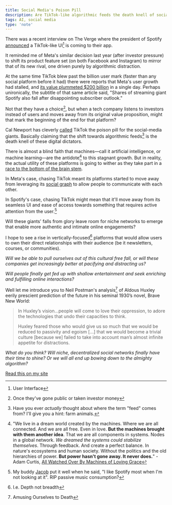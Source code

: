 ```yaml
---
title: Social Media's Poison Pill
description: Are TikTok-like algorithmic feeds the death knell of social media giants? If so, what will emerge from their ruins?
tags: AI, social media
type: 'note'
---
```


There was a recent interview on The Verge where the president of Spotify [announced](https://www.theverge.com/23638082/spotify-redesign-gustav-soderstrom-tiktok-stream-podcasts-music-discovery) a TikTok-like UI[^UI] is coming to their app.

It reminded me of Meta's similar decision last year (after investor pressure) to shift its product feature set (on both Facebook and Instagram) to mirror that of its new rival, one driven purely by algorithmic distraction.

At the same time TikTok blew past the billion user mark (faster than any social platform before it had) there were reports that Meta's user growth had stalled, and [its value plummeted $200 billion](https://www.wsj.com/articles/facebook-owner-metas-stock-price-plunges-premarket-jolting-tech-investors-11643887542?mod=article_relatedinline) in a single day. Perhaps unironically, the subtitle of that same article said, "Shares of streaming giant Spotify also fall after disappointing subscriber outlook."

Not that they have a choice[^choice], but when a tech company listens to investors instead of users and moves away from its original value proposition, might that mark the beginning of the end for that platform?

Cal Newport has cleverly [called](https://www.calnewport.com/blog/2022/08/01/tiktoks-poison-pill/) TikTok the poison pill for the social-media giants. Basically claiming that the shift towards algorithmic feeds[^feed] is the death knell of these digital dictators.

There is almost a blind faith that machines—call it artificial intelligence, or machine learning—are the antidote[^lovinggrace] to this stagnant growth. But in reality, the actual utility of these platforms is going to wither as they take part in a [race to the bottom of the brain stem](https://twitter.com/tristanharris/status/1126697265152708609?lang=en).

In Meta's case, chasing TikTok meant its platforms started to move away from leveraging its [social graph](https://en.wikipedia.org/wiki/Social_graph) to allow people to communicate with each other.

In Spotify's case, chasing TikTok might mean that it'll move away from its seamless UI and ease of access towards something that requires active attention from the user.[^jacob]

Will these giants' falls from glory leave room for niche networks to emerge that enable more authentic and intimate online engagements?

I hope to see a rise in vertically-focused[^dnb] platforms that would allow users to own their direct relationships with their audience (be it newsletters, courses, or communities).

_Will we be able to pull ourselves out of this cultural free fall, or will these companies get increasingly better at pacifying and distracting us?_

_Will people finally get fed up with shallow entertainment and seek enriching and fulfilling online interactions?_

Well let me introduce you to Neil Postman's analysis[^postman] of Aldous Huxley eerily prescient prediction of the future in his seminal 1930’s novel, Brave New World:
> In Huxley’s vision...people will come to love their oppression, to adore the technologies that undo their capacities to think.
>
> Huxley feared those who would give us so much that we would be reduced to passivity and egoism [...] that we would become a trivial culture [because we] failed to take into account man’s almost infinite appetite for distractions.

_What do you think? Will niche, decentralized social networks finally have their time to shine? Or we will all end up bowing down to the almighty algorithm?_

[Read this on my site]()

[^UI]: User Interface
[^choice]: Once they've gone public or taken investor money
[^feed]: Have you ever _actually_ thought about where the term "feed" comes from? I'll give you a hint: farm animals.
[^lovinggrace]: "We live in a dream world created by the machines. Where we are all connected. And we are all free. Even in love. **But the machines brought with them another idea**. That we are all components in systems. Nodes in a global network. *We dreamed the systems could stabilize themselves*. Through feedback. And create a perfect balance. In nature's ecosystems and human society. Without the politics and the old hierarchies of power. **But power hasn't gone away. It never does.**" - Adam Curtis, [All Watched Over By Machines of Loving Grace](https://youtu.be/YgADKpMStts)
[^jacob]: My buddy [Jacob](https://jcbl.ws/) put it well when he said, "I like Spotify most when I'm not looking at it". RIP passive music consumption?
[^dnb]: I.e. Depth not breadth
[^postman]: Amusing Ourselves to Death